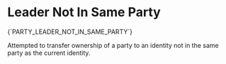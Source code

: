 # Leader Not In Same Party

<Summary>{`PARTY_LEADER_NOT_IN_SAME_PARTY`}</Summary>

Attempted to transfer ownership of a party to an identity not in the same party as the current identity.

